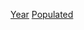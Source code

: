 {{Commons category|Populated places by year of establishment}}
[[Category:各時期建立的聚居地|Year]]
[[Category:各年各類建立|Populated]]